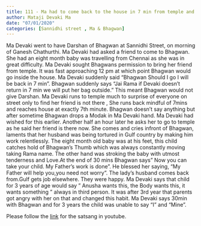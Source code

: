 ```yaml
---
title: 111 - Ma had to come back to the house in 7 min from temple and the Baby holds on the Bhagwan's thumb
author: Mataji Devaki Ma
date: "07/01/2020"
categories: [Sannidhi street , Ma & Bhagwan]
---
```

Ma Devaki went to have Darshan of Bhagwan at Sannidhi Street, on morning of Ganesh Chathurthi. Ma Devaki had asked a  friend to come to Bhagwan. She had an eight month baby was travelling from Chennai as she was in great difficulty. Ma Devaki sought Bhagwans permission to bring her friend from temple. It was fast approaching 12 pm at which point Bhagwan would go inside the house. Ma Devaki suddenly said "Bhagwan Should I go I will be back in 7 min". Bhagwan suddenly says "Jai Rama if Devaki doesn't return in 7 min we will put her bag outside." This meant Bhagwan would not give Darshan. Ma Devaki runs to temple much to surprise of everyone on street only to find her friend is not there , She runs back mindful of 7mins and reaches house at exactly 7th minute. Bhagwan doesn't say anything but after sometime Bhagwan drops a Modak in Ma Devaki hand. Ma Devaki had wished for this earlier. Another half an hour later he asks her to go to temple as he said her friend is there now. She comes and cries infront of Bhagwan, laments that her husband was being tortured in Gulf country by making him work relentlessly. The eight month old baby was at his feet, this child catches hold of Bhagwan's Thumb which was always constantly moving taking Rama name. The other hand was stroking the baby with utmost tenderness and Love.At the end of 30 mins Bhagwan says" Now you can take your child. My Father's work is done". He blessed her saying, "My Father will help you,you need not worry". The lady's husband comes back from.Gulf gets job elsewhere. They were happy. Ma Devaki says that child for 3 years of age would say " Anusha wants this, the Body wants this, it  wants something " always in third person. It was after 3rd year that parents got angry with her on that and changed this habit. Ma Devaki says 30min with Bhagwan and for 3 years the child was unable to say "I" and "Mine". 
 
Please follow the [link](https://youtu.be/aiXoMfd3QqY?si=HUy-8anuk3vc1PNU) for the satsang in youtube.
